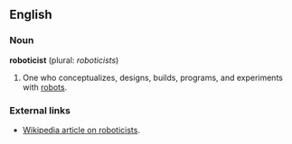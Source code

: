 == English ==

=== Noun ===

'''roboticist''' (plural: ''roboticists'')

# One who conceptualizes, designs, builds, programs, and experiments with [[robot]]s.

===External links===

* [[w:roboticist|Wikipedia article on roboticists]].